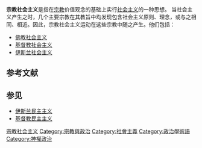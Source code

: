 {{Socialism sidebar}}
'''宗教社会主义'''是指在[[宗教|宗教]]价值观念的基础上实行[[社会主义|社会主义]]的一种思想。
当社会主义产生之时，几个主要宗教在其教旨中均发现包含社会主义原则、理念，或与之相同、相近。因此，宗教社会主义运动在这些宗教中随之产生。他们包括：
*[[佛教社会主义|佛教社会主义]]
*[[基督教社会主义|基督教社会主义]]
*[[伊斯兰社会主义|伊斯兰社会主义]]

== 参考文献 ==
{{Reflist}}

== 参见 ==
* [[伊斯兰民主主义|伊斯兰民主主义]]
* [[基督教民主主义|基督教民主主义]]

[[Category:宗教社会主义|]]
[[Category:宗教與政治|Category:宗教與政治]]
[[Category:社會主義|Category:社會主義]]
[[Category:政治學術語|Category:政治學術語]]
[[Category:神權政治|Category:神權政治]]